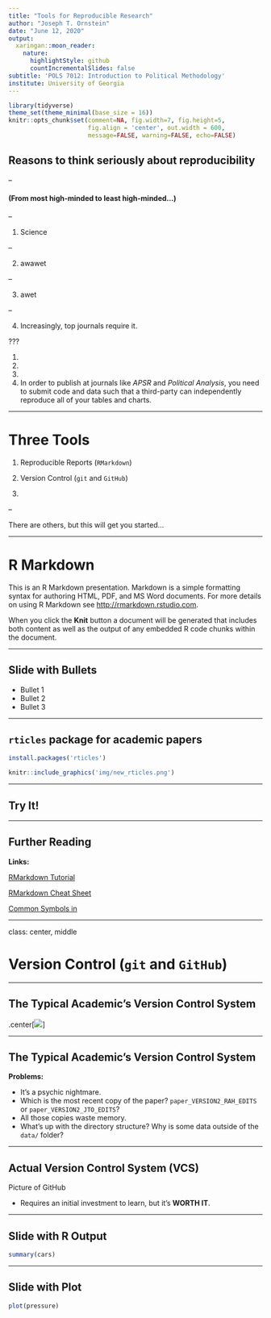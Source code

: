 ```yaml
---
title: "Tools for Reproducible Research"
author: "Joseph T. Ornstein"
date: "June 12, 2020"
output:
  xaringan::moon_reader:
    nature:
      highlightStyle: github
      countIncrementalSlides: false
subtitle: 'POLS 7012: Introduction to Political Methodology'
institute: University of Georgia
---
```


```r
library(tidyverse)
theme_set(theme_minimal(base_size = 16))
knitr::opts_chunk$set(comment=NA, fig.width=7, fig.height=5, 
                      fig.align = 'center', out.width = 600,
                      message=FALSE, warning=FALSE, echo=FALSE)
```

## Reasons to think seriously about reproducibility

--

#### (From most high-minded to least high-minded...)

--

1. Science

--

2. awawet

--

3. awet

--

4. Increasingly, top journals require it.

???

1.

2. 

3. 

4. In order to publish at journals like *APSR* and *Political Analysis*, you need to submit code and data such that a third-party can independently reproduce all of your tables and charts. 

---

# Three Tools

1. Reproducible Reports (`RMarkdown`)

2. Version Control (`git` and `GitHub`)

3. 

--

There are others, but this will get you started...


---

# R Markdown

This is an R Markdown presentation. Markdown is a simple formatting syntax for authoring HTML, PDF, and MS Word documents. For more details on using R Markdown see <http://rmarkdown.rstudio.com>.

When you click the **Knit** button a document will be generated that includes both content as well as the output of any embedded R code chunks within the document.

---

## Slide with Bullets

- Bullet 1
- Bullet 2
- Bullet 3

---

## `rticles` package for academic papers

```r
install.packages('rticles')
```

```r
knitr::include_graphics('img/new_rticles.png')
```

---

## Try It!

---

## Further Reading

**Links:**

[RMarkdown Tutorial](https://rmarkdown.rstudio.com/lesson-1.html)

[RMarkdown Cheat Sheet](https://github.com/rstudio/cheatsheets/raw/master/rmarkdown-2.0.pdf)

[Common Symbols in \LaTeX](https://artofproblemsolving.com/wiki/index.php/LaTeX:Symbols) 

---

class: center, middle

# Version Control (`git` and `GitHub`)

---

## The Typical Academic's Version Control System

.center[![](img/typical_vcs.png)]

---

## The Typical Academic's Version Control System

**Problems:**

- It's a psychic nightmare.
- Which is the most recent copy of the paper? `paper_VERSION2_RAH_EDITS` or `paper_VERSION2_JTO_EDITS`?
- All those copies waste memory.
- What's up with the directory structure? Why is some data outside of the `data/` folder?

---

## Actual Version Control System (VCS)

Picture of GitHub

- Requires an initial investment to learn, but it's **WORTH IT**.

---

## Slide with R Output

```r
summary(cars)
```

---

## Slide with Plot

```r
plot(pressure)
```

